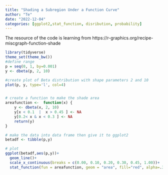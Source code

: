 ```yaml
---
title: "Shading a Subregion Under a Function Curve"
author: "Te"
date: "2022-12-04"
categories: [ggplot2,stat_function, disribution, probability]
---
```

The resource of the code is learning from 
https://r-graphics.org/recipe-miscgraph-function-shade

```r
library(tidyverse)
theme_set(theme_bw())
#define range
p = seq(0, 1, by=0.001)
y <- dbeta(p, 2, 10)

#create plot of Beta distribution with shape parameters 2 and 10
plot(p, y, type='l', col=4)


# create a function to make the shade area
areafunction <-  function(x) {
    y <- dbeta(x, 2, 10)
    y[x < 0.1  |  x > 0.45 ] <- NA
    y[0.2< x & x < 0.3 ] <- NA
    return(y)
}

# make the data into data frame then give it to ggplot2
betadf <- tibble(p,y)

# plot
ggplot(betadf,aes(p,y))+
  geom_line()+
  scale_x_continuous(breaks = c(0.00, 0.10, 0.20, 0.30, 0.45, 1.00))+
  stat_function(fun = areafunction, geom = "area", fill="red", alpha=.3 )
```

